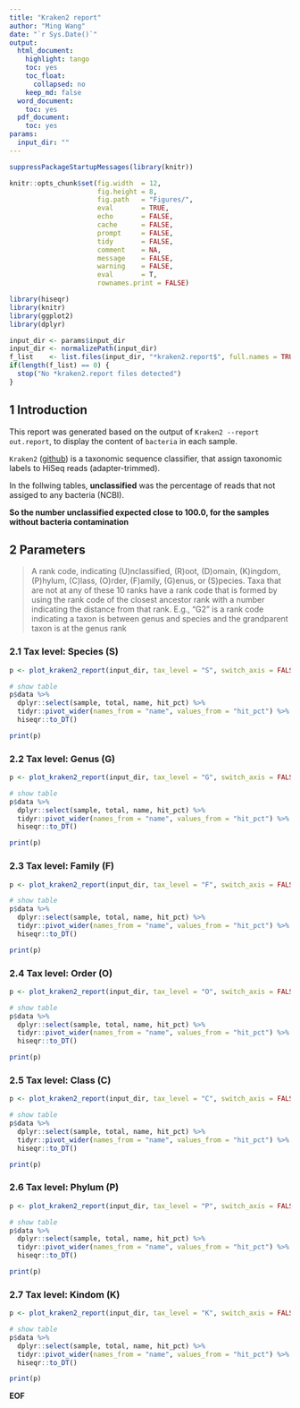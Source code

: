 ```yaml
---
title: "Kraken2 report"
author: "Ming Wang"
date: "`r Sys.Date()`"
output:
  html_document:
    highlight: tango
    toc: yes
    toc_float:
      collapsed: no
    keep_md: false
  word_document:
    toc: yes
  pdf_document:
    toc: yes
params:
  input_dir: ""
---
```


```r
suppressPackageStartupMessages(library(knitr))

knitr::opts_chunk$set(fig.width  = 12, 
                      fig.height = 8, 
                      fig.path   = "Figures/",
                      eval       = TRUE,
                      echo       = FALSE,
                      cache      = FALSE,
                      prompt     = FALSE,
                      tidy       = FALSE,
                      comment    = NA,
                      message    = FALSE,
                      warning    = FALSE,
                      eval       = T,
                      rownames.print = FALSE)
```


```r
library(hiseqr)
library(knitr)
library(ggplot2)
library(dplyr)
```


```r
input_dir <- params$input_dir
input_dir <- normalizePath(input_dir)
f_list    <- list.files(input_dir, "*kraken2.report$", full.names = TRUE)
if(length(f_list) == 0) {
  stop("No *kraken2.report files detected")
}
```

## 1 Introduction

This report was generated based on the output of `Kraken2 --report out.report`, to display the content of `bacteria` in each sample. 

`Kraken2` ([github](https://github.com/DerrickWood/kraken2)) is a taxonomic sequence classifier, that assign taxonomic labels to HiSeq reads (adapter-trimmed). 

In the follwing tables, **unclassified** was the percentage of reads that not assiged to any bacteria (NCBI). 

**So the number unclassified expected close to 100.0, for the samples without bacteria contamination**



## 2 Parameters

> A rank code, indicating (U)nclassified, (R)oot, (D)omain, (K)ingdom, (P)hylum, (C)lass, (O)rder, (F)amily, (G)enus, or (S)pecies. Taxa that are not at any of these 10 ranks have a rank code that is formed by using the rank code of the closest ancestor rank with a number indicating the distance from that rank. E.g., "G2" is a rank code indicating a taxon is between genus and species and the grandparent taxon is at the genus rank


### 2.1 Tax level: Species (S)

```r
p <- plot_kraken2_report(input_dir, tax_level = "S", switch_axis = FALSE)

# show table
p$data %>% 
  dplyr::select(sample, total, name, hit_pct) %>% 
  tidyr::pivot_wider(names_from = "name", values_from = "hit_pct") %>%
  hiseqr::to_DT()

print(p)
```

### 2.2 Tax level: Genus (G)

```r
p <- plot_kraken2_report(input_dir, tax_level = "G", switch_axis = FALSE)

# show table
p$data %>% 
  dplyr::select(sample, total, name, hit_pct) %>% 
  tidyr::pivot_wider(names_from = "name", values_from = "hit_pct") %>%
  hiseqr::to_DT()

print(p)
```


### 2.3 Tax level: Family (F)

```r
p <- plot_kraken2_report(input_dir, tax_level = "F", switch_axis = FALSE)

# show table
p$data %>% 
  dplyr::select(sample, total, name, hit_pct) %>% 
  tidyr::pivot_wider(names_from = "name", values_from = "hit_pct") %>%
  hiseqr::to_DT()

print(p)
```

### 2.4 Tax level: Order (O)

```r
p <- plot_kraken2_report(input_dir, tax_level = "O", switch_axis = FALSE)

# show table
p$data %>% 
  dplyr::select(sample, total, name, hit_pct) %>% 
  tidyr::pivot_wider(names_from = "name", values_from = "hit_pct") %>%
  hiseqr::to_DT()

print(p)
```

### 2.5 Tax level: Class (C)

```r
p <- plot_kraken2_report(input_dir, tax_level = "C", switch_axis = FALSE)

# show table
p$data %>% 
  dplyr::select(sample, total, name, hit_pct) %>% 
  tidyr::pivot_wider(names_from = "name", values_from = "hit_pct") %>%
  hiseqr::to_DT()

print(p)
```

### 2.6 Tax level: Phylum (P)

```r
p <- plot_kraken2_report(input_dir, tax_level = "P", switch_axis = FALSE)

# show table
p$data %>% 
  dplyr::select(sample, total, name, hit_pct) %>% 
  tidyr::pivot_wider(names_from = "name", values_from = "hit_pct") %>%
  hiseqr::to_DT()

print(p)
```

### 2.7 Tax level: Kindom (K)

```r
p <- plot_kraken2_report(input_dir, tax_level = "K", switch_axis = FALSE)

# show table
p$data %>% 
  dplyr::select(sample, total, name, hit_pct) %>% 
  tidyr::pivot_wider(names_from = "name", values_from = "hit_pct") %>%
  hiseqr::to_DT()

print(p)
```

**EOF**










































































